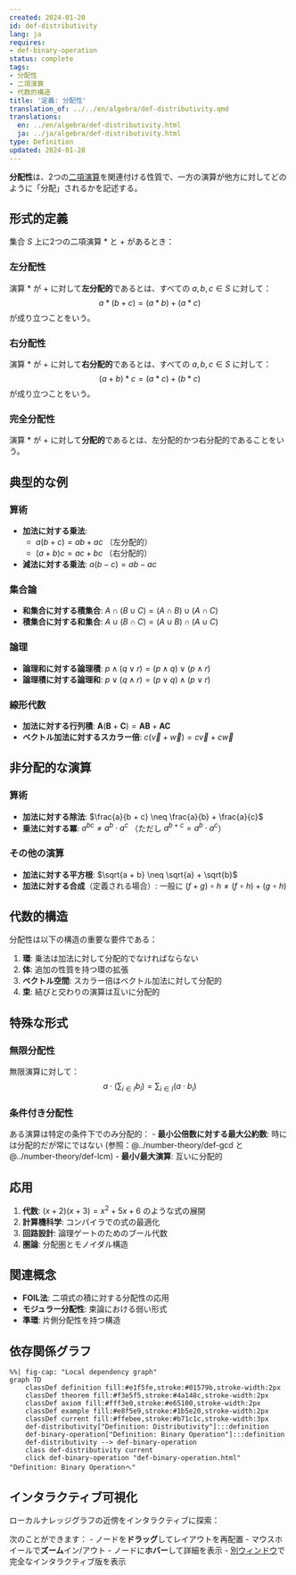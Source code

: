 ```yaml
---
created: 2024-01-20
id: def-distributivity
lang: ja
requires:
- def-binary-operation
status: complete
tags:
- 分配性
- 二項演算
- 代数的構造
title: '定義: 分配性'
translation_of: ../../en/algebra/def-distributivity.qmd
translations:
  en: ../en/algebra/def-distributivity.html
  ja: ../ja/algebra/def-distributivity.html
type: Definition
updated: 2024-01-20
---
```


**分配性**は、2つの[二項演算](def-binary-operation.qmd)を関連付ける性質で、一方の演算が他方に対してどのように「分配」されるかを記述する。

## 形式的定義

集合 $S$ 上に2つの二項演算 $*$ と $+$ があるとき：

### 左分配性
演算 $*$ が $+$ に対して**左分配的**であるとは、すべての $a, b, c \in S$ に対して：
$$a * (b + c) = (a * b) + (a * c)$$
が成り立つことをいう。

### 右分配性
演算 $*$ が $+$ に対して**右分配的**であるとは、すべての $a, b, c \in S$ に対して：
$$(a + b) * c = (a * c) + (b * c)$$
が成り立つことをいう。

### 完全分配性
演算 $*$ が $+$ に対して**分配的**であるとは、左分配的かつ右分配的であることをいう。

## 典型的な例

### 算術
- **加法に対する乗法**:
  - $a(b + c) = ab + ac$ （左分配的）
  - $(a + b)c = ac + bc$ （右分配的）
- **減法に対する乗法**: $a(b - c) = ab - ac$

### 集合論
- **和集合に対する積集合**: $A \cap (B \cup C) = (A \cap B) \cup (A \cap C)$
- **積集合に対する和集合**: $A \cup (B \cap C) = (A \cup B) \cap (A \cup C)$

### 論理
- **論理和に対する論理積**: $p \land (q \lor r) = (p \land q) \lor (p \land r)$
- **論理積に対する論理和**: $p \lor (q \land r) = (p \lor q) \land (p \lor r)$

### 線形代数
- **加法に対する行列積**: $\mathbf{A}(\mathbf{B} + \mathbf{C}) = \mathbf{AB} + \mathbf{AC}$
- **ベクトル加法に対するスカラー倍**: $c(\vec{v} + \vec{w}) = c\vec{v} + c\vec{w}$

## 非分配的な演算

### 算術
- **加法に対する除法**: $\frac{a}{b + c} \neq \frac{a}{b} + \frac{a}{c}$
- **乗法に対する冪**: $a^{bc} \neq a^b \cdot a^c$ （ただし $a^{b+c} = a^b \cdot a^c$）

### その他の演算
- **加法に対する平方根**: $\sqrt{a + b} \neq \sqrt{a} + \sqrt{b}$
- **加法に対する合成**（定義される場合）: 一般に $(f + g) \circ h \neq (f \circ h) + (g \circ h)$

## 代数的構造

分配性は以下の構造の重要な要件である：

1. **環**: 乗法は加法に対して分配的でなければならない
2. **体**: 追加の性質を持つ環の拡張
3. **ベクトル空間**: スカラー倍はベクトル加法に対して分配的
4. **束**: 結びと交わりの演算は互いに分配的

## 特殊な形式

### 無限分配性
無限演算に対して：
$$a \cdot \left(\sum_{i \in I} b_i\right) = \sum_{i \in I} (a \cdot b_i)$$

### 条件付き分配性
ある演算は特定の条件下でのみ分配的：
- **最小公倍数に対する最大公約数**: 時には分配的だが常にではない (参照：@../number-theory/def-gcd と @../number-theory/def-lcm)
- **最小/最大演算**: 互いに分配的

## 応用

1. **代数**: $(x + 2)(x + 3) = x^2 + 5x + 6$ のような式の展開
2. **計算機科学**: コンパイラでの式の最適化
3. **回路設計**: 論理ゲートのためのブール代数
4. **圏論**: 分配圏とモノイダル構造

## 関連概念

- **FOIL法**: 二項式の積に対する分配性の応用
- **モジュラー分配性**: 束論における弱い形式
- **準環**: 片側分配性を持つ構造

## 依存関係グラフ

```mermaid
%%| fig-cap: "Local dependency graph"
graph TD
    classDef definition fill:#e1f5fe,stroke:#01579b,stroke-width:2px
    classDef theorem fill:#f3e5f5,stroke:#4a148c,stroke-width:2px
    classDef axiom fill:#fff3e0,stroke:#e65100,stroke-width:2px
    classDef example fill:#e8f5e9,stroke:#1b5e20,stroke-width:2px
    classDef current fill:#ffebee,stroke:#b71c1c,stroke-width:3px
    def-distributivity["Definition: Distributivity"]:::definition
    def-binary-operation["Definition: Binary Operation"]:::definition
    def-distributivity --> def-binary-operation
    class def-distributivity current
    click def-binary-operation "def-binary-operation.html" "Definition: Binary Operationへ"
```

## インタラクティブ可視化

ローカルナレッジグラフの近傍をインタラクティブに探索：

::: {.graph-viz data-id="def-distributivity" data-width="700" data-height="500"}
:::

次のことができます：
- ノードを**ドラッグ**してレイアウトを再配置
- マウスホイールで**ズーム**イン/アウト
- ノードに**ホバー**して詳細を表示
- [別ウィンドウ](../../output/interactive/def-distributivity.html){target="_blank"}で完全なインタラクティブ版を表示
